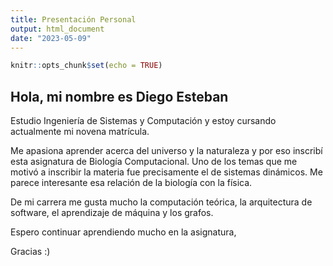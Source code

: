 ```yaml
---
title: Presentación Personal
output: html_document
date: "2023-05-09"
---
```


```r
knitr::opts_chunk$set(echo = TRUE)
```

## Hola, mi nombre es Diego Esteban

Estudio Ingeniería de Sistemas y Computación y estoy cursando actualmente mi novena matrícula. 

Me apasiona aprender acerca del universo y la naturaleza y por eso inscribí esta asignatura de Biología Computacional. Uno de los temas que me motivó a inscribir la materia fue precisamente el de sistemas dinámicos. Me parece interesante esa relación de la biología con la física.

De mi carrera me gusta mucho la computación teórica, la arquitectura de software, el aprendizaje de máquina y los grafos.

Espero continuar aprendiendo mucho en la asignatura,

Gracias :)

